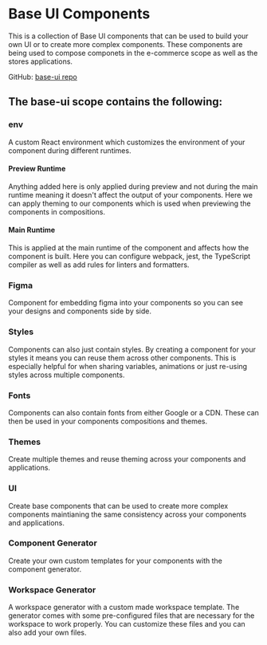 # Base UI Components

This is a collection of Base UI components that can be used to build your own UI or to create more complex components. These components are being used to compose componets in the e-commerce scope as well as the stores applications.

GitHub: [base-ui repo](https://github.com/bit-demos/base-ui)

## The base-ui scope contains the following:

### env

A custom React environment which customizes the environment of your component during different runtimes.

#### Preview Runtime

Anything added here is only applied during preview and not during the main runtime meaning it doesn't affect the output of your components. Here we can apply theming to our components which is used when previewing the components in compositions.

#### Main Runtime

This is applied at the main runtime of the component and affects how the component is built. Here you can configure webpack, jest, the TypeScript compiler as well as add rules for linters and formatters.

### Figma

Component for embedding figma into your components so you can see your designs and components side by side.

### Styles

Components can also just contain styles. By creating a component for your styles it means you can reuse them across other components. This is especially helpful for when sharing variables, animations or just re-using styles across multiple components.

### Fonts

Components can also contain fonts from either Google or a CDN. These can then be used in your components compositions and themes.

### Themes

Create multiple themes and reuse theming across your components and applications.

### UI

Create base components that can be used to create more complex components maintianing the same consistency across your components and applications.

### Component Generator

Create your own custom templates for your components with the component generator.

### Workspace Generator

A workspace generator with a custom made workspace template. The generator comes with some pre-configured files that are necessary for the workspace to work properly. You can customize these files and you can also add your own files.
